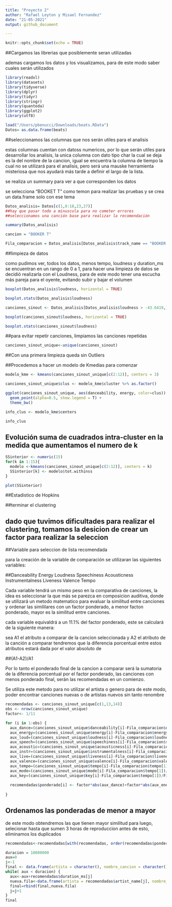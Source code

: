 ```yaml
---
title: "Proyecto 2"
author: "Rafael Leyton y Misael Fernandez"
date: "21-05-2021"
output: github_document

---
```


```r
knitr::opts_chunk$set(echo = TRUE)
```



##Cargamos las librerias que posiblemente seran utilizadas 

ademas cargamos los datos y los visualizamos, para de este modo saber cuales serán utilizados 
```r
library(readxl)
library(datasets)
library(tidyverse)
library(dplyr)
library(tidyr)
library(stringr)
library(quanteda)
library(ggplot2)
library(utf8)

load("/Users/pbenucci/Downloads/beats.RData")
Datos= as.data.frame(beats)
```
##seleccionamos las columnas que nos serán utiles para el analisis

estas columnas cuentan con datoss numericos, por lo que serán utiles para desarrollar los analisis, la unica columna
con dato tipo char la cual se deja es la del nombre de la cancion, igual se encuentra la columna de tiempo
la cual no se utilizará para el analisis, pero será una mauske herramienta misteriosa que nos ayudará más tarde a definir el largo de la lista.

se realiza un summary para ver a que corresponden los datos

se selecciona "BOOKET T" como temon para realizar las pruebas y se crea un data.frame solo con ese tema
```r
Datos_analisis= Datos[c(1,8:18,23,27)]
##hay que pasar todo a minuscula para no cometer errores 
##seleccionamos una canción base para realizar la recomendación 

summary(Datos_analisis)

cancion = "BOOKER T"

Fila_comparacion = Datos_analisis[Datos_analisis$track_name == "BOOKER T",]
```

##limpieza de datos 

como pudimos ver, todos los datos, menos tempo, loudness y duration_ms se encuentran en un rango de 0 a 1, para hacer
una limpieza de datos se decidió realizarla con el Loudness, para de este modo tener una escucha más pareja para el oyente, evitando subir y bajar el volumen

```r
boxplot(Datos_analisis$loudness, horizontal = TRUE)

boxplot.stats(Datos_analisis$loudness)
```


```r
canciones_sinout <- Datos_analisis[Datos_analisis$loudness > -43.6419,]

boxplot(canciones_sinout$loudness, horizontal = TRUE)

boxplot.stats(canciones_sinout$loudness)
```
##para evitar repetir canciones, limpiamos las canciones repetidas
```r
canciones_sinout_unique<-unique(canciones_sinout)

```


##Con una primera limpieza queda sin Outliers

##Procedemos a hacer un modelo de Kmedias para comenzar
```r

modelo_kme <- kmeans(canciones_sinout_unique[c(2:12)], centers = 3)

canciones_sinout_unique$clus <- modelo_kme$cluster %>% as.factor()

ggplot(canciones_sinout_unique, aes(danceability, energy, color=clus)) +
  geom_point(alpha=0.5, show.legend = T) +
  theme_bw()

info_clus <- modelo_kme$centers

info_clus

```


## Evolución suma de cuadrados intra-cluster en la medida que aumentamos el numero de k
```r
SSinterior <- numeric(15)
for(k in 1:15){
  modelo <-kmeans(canciones_sinout_unique[c(2:12)], centers = k)
  SSinterior[k] <- modelo$tot.withinss
}

plot(SSinterior)

```

##Estadistico de Hopkins

##terminar el clustering


## dado que tuvimos dificultades para realizar el clustering, tomamos la desicion de crear un factor para realizar la seleccion 

##Variable para seleccion de lista recomendada

para la creación de la variable de comparación  se utilizaran las siguientes variables:

##Danceability Energy Loudness Speechiness Acousticness Instrumentalness Liveness Valence Tempo

Cada variable tendrá un mismo peso en la comparativa de canciones, la idea es seleccionar la que más se parezca en
composicion auditiva, donde se utilizará un metodo matematico para evaluar la similitud entre canciones y ordenar las
simililares con un factor ponderado, a menor facton ponderado, mayor es la similitud entre canciones.


cada variable equivaldrá a un 11.1% del factor ponderado, este se calculará de la siguiente manera:

sea A1 el atributo a comparar de la cancion seleccionada y A2 el atributo de la canción a  comparar
tendremos que la diferencia porcentual entre estos atributos estará dada por el valor absoluto de 

##(A1-A2)/A1

Por lo tanto el ponderado final de la cancion a comparar será la sumatoria de la diferencia porcentual por el 
factor ponderado, las canciones con menos ponderado final, serán las recomendadas en un comienzo.

Se utiliza este metodo para no utilizar el artista o genero para de este modo, poder encontrar canciones nuevas o de artistas nuevos sin tanto renombre


```r
recomendadas <- canciones_sinout_unique[c(1,13,14)]
obs <- nrow(canciones_sinout_unique) 
factor<- 1/11

for (i in 1:obs) {
  aux_dance=(canciones_sinout_unique$danceability[i]-Fila_comparacion$danceability[1])/Fila_comparacion$danceability[1]
  aux_energy=(canciones_sinout_unique$energy[i]-Fila_comparacion$energy[1])/Fila_comparacion$energy[1]
  aux_loud=(canciones_sinout_unique$loudness[i]-Fila_comparacion$loudness[1])/Fila_comparacion$loudness[1]
  aux_speech=(canciones_sinout_unique$speechiness[i]-Fila_comparacion$speechiness[1])/Fila_comparacion$speechiness[1]
  aux_acoustic=(canciones_sinout_unique$acousticness[i]-Fila_comparacion$acousticness[1])/Fila_comparacion$acousticness[1]
  aux_instr=(canciones_sinout_unique$instrumentalness[i]-Fila_comparacion$instrumentalness[1])/Fila_comparacion$instrumentalness[1]
  aux_live=(canciones_sinout_unique$liveness[i]-Fila_comparacion$liveness[1])/Fila_comparacion$liveness[1]
  aux_valence=(canciones_sinout_unique$valence[i]-Fila_comparacion$valence[1])/Fila_comparacion$valence[1]
  aux_tempo=(canciones_sinout_unique$tempo[i]-Fila_comparacion$tempo[1])/Fila_comparacion$tempo[1]
  aux_mode=(canciones_sinout_unique$mode[i]-Fila_comparacion$tempo[1])/Fila_comparacion$mode[1]
  aux_key=(canciones_sinout_unique$key[i]-Fila_comparacion$tempo[1])/Fila_comparacion$key[1]
  
  recomendadas$ponderado[i] <- factor*abs(aux_dance)+factor*abs(aux_energy)+factor*abs(aux_loud)+factor*abs(aux_speech)+factor*abs(aux_acoustic)+factor*abs(aux_instr)+factor*abs(aux_live)+factor*abs(aux_valence)+factor*abs(aux_tempo)+factor*abs(aux_mode)+factor*abs(aux_key)
  
}

```
## Ordenamos las ponderadas de menor a mayor

de este modo obtendremos las que tienen mayor similitud para luego, selecionar hasta que sumen 3 horas de reproduccion
antes de esto, eliminamos los duplicados 
```r
recomendadas<-recomendadas[with(recomendadas, order(recomendadas$ponderado)),]

duracion = 10800000
aux=0
j<-1
final <- data.frame(artista = character(), nombre_cancion = character())
while( aux < duracion) {
  aux<-aux+recomendadas$duration_ms[j]
  nueva.fila<-data.frame(artista = recomendadas$artist_name[j], nombre_cancion=recomendadas$track_name[j])
  final=rbind(final,nueva.fila)
  j=j+1
}
final
```